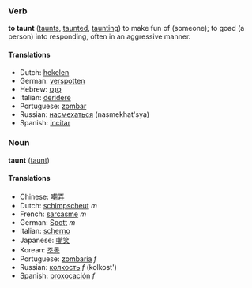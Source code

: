 ===Verb===
'''to taunt''' ([[taunts]], [[taunted]], [[taunting]])
to make fun of (someone); to goad (a person) into responding, often in an aggressive manner.

====Translations====
*Dutch: [[hekelen]]
*German: [[verspotten]]
*Hebrew: [[סנט|סָנַט]]
*Italian: [[deridere]]
*Portuguese: [[zombar]]
*Russian: [[насмехаться]] (nasmekhat'sya)
*Spanish: [[incitar]]

===Noun===
'''taunt''' ([[taunt]])

====Translations====
*Chinese: [[嘲弄]]
*Dutch: [[schimpscheut]] ''m''
*French: [[sarcasme]] ''m''
*German: [[Spott]] ''m''
*Italian: [[scherno]]
*Japanese: [[嘲笑]]
*Korean: [[조롱]]
*Portuguese: [[zombaria]] ''f''
*Russian: [[колкость]] ''f'' (kolkost')
*Spanish: [[proxocación]] ''f''